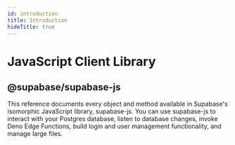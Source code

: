 ```yaml
---
id: introduction
title: Introduction
hideTitle: true
---
```


<div className="flex items-start gap-6 not-prose" id="introduction">
  <IconMenuJavascript width={35} height={35} />
  <div className="flex flex-col gap-2">
    <h1 className="text-3xl text-scale-1200 m-0">JavaScript Client Library</h1>
    <h2 className="text-base font-mono text-scale-1100">@supabase/supabase-js</h2>
  </div>
</div>

<div className="max-w-xl whitespace-nowrap">
  This reference documents every object and method available in Supabase's isomorphic JavaScript library, supabase-js. You can use supabase-js to interact with your Postgres database, listen to database changes, invoke Deno Edge Functions, build login and user management functionality, and manage large files.
</div>
